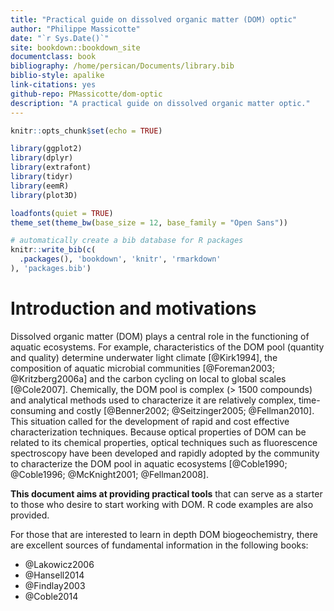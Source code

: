 ```yaml
---
title: "Practical guide on dissolved organic matter (DOM) optic"
author: "Philippe Massicotte"
date: "`r Sys.Date()`"
site: bookdown::bookdown_site
documentclass: book
bibliography: /home/persican/Documents/library.bib
biblio-style: apalike
link-citations: yes
github-repo: PMassicotte/dom-optic
description: "A practical guide on dissolved organic matter optic."
---
```


```r
knitr::opts_chunk$set(echo = TRUE)

library(ggplot2)
library(dplyr)
library(extrafont)
library(tidyr)
library(eemR)
library(plot3D)

loadfonts(quiet = TRUE)
theme_set(theme_bw(base_size = 12, base_family = "Open Sans"))
```

```r
# automatically create a bib database for R packages
knitr::write_bib(c(
  .packages(), 'bookdown', 'knitr', 'rmarkdown'
), 'packages.bib')
```

# Introduction and motivations

Dissolved organic matter (DOM) plays a central role in the functioning of aquatic ecosystems. For example, characteristics of the DOM pool (quantity and quality) determine underwater light climate [@Kirk1994], the composition of aquatic microbial communities [@Foreman2003; @Kritzberg2006a] and the carbon cycling on local to global scales [@Cole2007]. Chemically, the DOM pool is complex (> 1500 compounds) and analytical methods used to characterize it are relatively complex, time-consuming and costly [@Benner2002; @Seitzinger2005; @Fellman2010]. This situation called for the development of rapid and cost effective characterization techniques. Because optical properties of DOM can be related to its chemical properties, optical techniques such as fluorescence spectroscopy have been developed and rapidly adopted by the community to characterize the DOM pool in aquatic ecosystems [@Coble1990; @Coble1996; @McKnight2001; @Fellman2008].

**This document aims at providing practical tools** that can serve as a starter to those who desire to start working with DOM. R code examples are also provided.

For those that are interested to learn in depth DOM biogeochemistry, there are excellent sources of fundamental information in the following books:

- @Lakowicz2006
- @Hansell2014
- @Findlay2003
- @Coble2014
